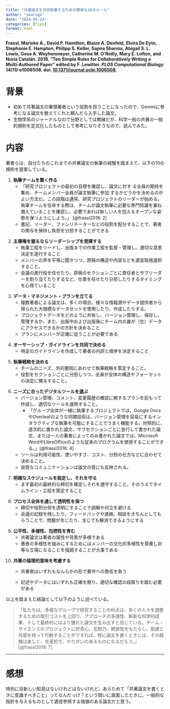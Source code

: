 ```yaml
---
title: "共著論文を共同執筆するための簡単な10のルール"
author: "yaaruga"
date: "2024-05-24"
categories: [Tips]
format: html
---
```


**Frassl, Marieke A., David P. Hamilton, Blaize A. Denfeld, Elvira De Eyto, Stephanie E. Hampton, Philipp S. Keller, Sapna Sharma, Abigail S. L. Lewis, Gesa A. Weyhenmeyer, Catherine M. O’Reilly, Mary E. Lofton, and Núria Catalán. 2018. “Ten Simple Rules for Collaboratively Writing a Multi-Authored Paper” edited by F. Lewitter. *PLOS Computational Biology* 14(11):e1006508. doi: [10.1371/journal.pcbi.1006508](https://doi.org/10.1371/journal.pcbi.1006508).**

# 背景

-   初めて共著論文の筆頭著者という役割を担うことになったので、‎Geminiに参考になる論文を教えてくれと頼んだら入手した論文。
-   生物学系のジャーナルなので分野としては無縁だが、科学一般の共著の一般的規則を定式化したものとして参考になりそうなので、読んでみた。

# 内容

著者らは、自分たちのこれまでの共著論文の執筆の経験を踏まえて、以下の10の規則を提案している。

1.  **執筆チームを賢く作る**
    -   「研究プロジェクトの最初の目標を確認し、論文に対す る全員の期待を集め、チームメンバー全員が論文執筆に参加 するかどうかを決めるのがよい方法だ。この段階は通常、研究プロジェクトのリーダーが始める。執筆チームを任命する際は、チームが論文執筆に必要な専門知識を兼ね備えていることを確認し、必要であれば新しい人を加えるオープンな姿勢を保つようにしよう。」 [@frassl2018: 2]
    -   書記、リーダー、ファシリテーターなどの役割を配分することで、著者の関与を保持し負担を分担することができる

<!-- -->

2.  **主導権を握るならリーダーシップを発揮する**
    -   執筆工程をリードし、出版までの作業工程を監督・管理し、適切な意思決定を遂行すること
    -   メンバーの声を平等に聞きつつ、原稿の構造や内容などを適宜取捨選択すること。
    -   会議の進行役を任せたり、原稿のセクションごとに責任者とサブリーダーを割り当てたりするなど、仕事を任せたり分担したりするタイミングを心得ていること

<!-- -->

3.  **データ・マネジメント・プランを立てる**
    -   複数著者による論文は、多くの場合、様々な情報源やデータ提供者から得られた大規模なデータセットを使用したり、作成したりする。
    -   プロジェクトデータをどのように共有し、バージョン管理し、保存し、管理するか、また、出版中および出版後にチーム内の誰が（生）データにアクセスできるかの方針を決めること
    -   プランにメンバーが正確に従うことが必要である

<!-- -->

4.  **オーサーシップ・ガイドラインを共同で決める**
    -   特定のガイドラインを作成して著者の内訳と順序を決定すること

<!-- -->

5.  **執筆戦略を決める**
    -   チームのニーズ、外的要因にあわせて執筆戦略を策定すること。
    -   役割をセクションごとに分担しつつ、全員が全体の構造やフォーマットの決定に関与すること。

<!-- -->

6.  **ニーズに合ったデジタルツールを選ぶ**
    -   バージョン管理、コメント、変更履歴の確認に関するプランを前もって作成し、適切なツールを運用すること。
        -   「グループ全体が一緒に執筆するプロジェクトでは、Google DocsやOverleafのような同期技術は、バージョン管理を容易にするインタラクティブな執筆を可能にすることでうまく機能する。対照的に、逐次的に書かれた論文、サブセクションごとに並行して書かれた論文、または一人の著者によってのみ書かれた論文では、Microsoft WordやLibreOfficeのような従来のプログラムを使用することができる。」[@frassl2018: 4]
    -   ツールは利用可能性、使いやすさ、コスト、分担の仕方などに合わせて決めること。
    -   良質なコミュニケーションは論文の質にも反映される。

<!-- -->

7.  **明確なスケジュールを設定し、それを守る**
    -   まず最初の最終的な締切を確定しそれを遵守すること。そのうえでタイムライン・工程を策定すること

<!-- -->

8.  **プロセス全体を通して透明性を保つ**
    -   締切や役割分担を透明にすることで誤解や対立を避ける
    -   会議の記録を残したり、フィードバックや連絡、相談をきちんとしてもらうことで、問題が生じたり、生じても解消できるようにする

<!-- -->

9.  **公平性、多様性、包摂性を育む**
    -   共著論文は著者の属性や背景が多様である
    -   著者の多様性を強みにするためにはメンバーの文化的多様性を尊重し対等な立場になることを強調することが大事である

<!-- -->

10. **共著の倫理的意味を考慮する**
    -   共著者はいずれもなんらかの形で著作への責任を負う

    -   記述やデータにはいずれも正確を期り、適切な確認の段取りを踏む必要がある

以上を踏まえた結論として以下のように述べている。

> 「私たちは、多様なグループで研究することの利点は、多くの人々を調整するための取引コストを上回り、アプローチの多様性、斬新な科学的成果、そして最終的にはより優れた論文を生み出すと信じている。チーム・サイエンスのプロジェクトに好奇心、忍耐力、開放性をもたらし、配慮と共感を持って行動することができれば、特に論文を書くときには、その経験は楽しく、生産的で、やりがいのあるものになるだろう。」 [@frassl2018: 7]

------------------------------------------------------------------------

# 感想

特別に目新しい知見はないけれどはないけれど、あらためて「共著論文を書くときに意識すべきこと」ってなんだっけ？という問いに直面したときに、一般的な指針を与えるものとして適宜参照する価値のある論文だと思う。
